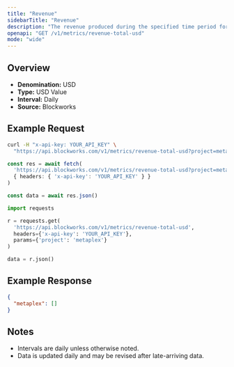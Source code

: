 ```yaml
---
title: "Revenue"
sidebarTitle: "Revenue"
description: "The revenue produced during the specified time period for given project."
openapi: "GET /v1/metrics/revenue-total-usd"
mode: "wide"
---
```


## Overview

- **Denomination:** USD
- **Type:** USD Value
- **Interval:** Daily
- **Source:** Blockworks

## Example Request

<CodeGroup>

```bash cURL
curl -H "x-api-key: YOUR_API_KEY" \
  "https://api.blockworks.com/v1/metrics/revenue-total-usd?project=metaplex"
```

```typescript TypeScript
const res = await fetch(
  'https://api.blockworks.com/v1/metrics/revenue-total-usd?project=metaplex',
  { headers: { 'x-api-key': 'YOUR_API_KEY' } }
)

const data = await res.json()
```

```python Python
import requests

r = requests.get(
  'https://api.blockworks.com/v1/metrics/revenue-total-usd',
  headers={'x-api-key': 'YOUR_API_KEY'},
  params={'project': 'metaplex'}
)

data = r.json()
```

</CodeGroup>

## Example Response

```json
{
  "metaplex": []
}
```

## Notes
- Intervals are daily unless otherwise noted.
- Data is updated daily and may be revised after late-arriving data.